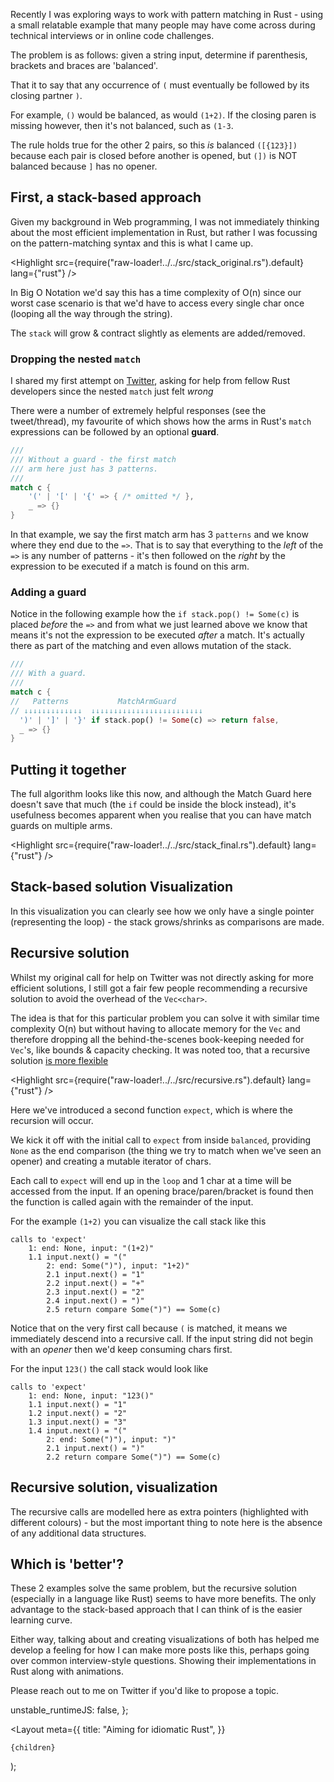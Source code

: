
Recently I was exploring ways to work with pattern matching in Rust - using a small
relatable example that many people may have come across during technical interviews or in
online code challenges.

The problem is as follows: given a string input, determine if parenthesis, brackets and braces
are 'balanced'.

That it to say that any occurrence of `(` must eventually be followed by its closing partner `)`.

For example, `()` would be balanced, as would `(1+2)`. If the closing paren is missing however, then
it's not balanced, such as `(1-3`.

The rule holds true for the other 2 pairs, so this *is* balanced `([{123}])` because each pair is closed
before another is opened, but `(])` is NOT balanced because `]` has no opener.

## First, a stack-based approach

Given my background in Web programming, I was not immediately thinking about the most efficient implementation
in Rust, but rather I was focussing on the pattern-matching syntax and this is what I came up.

<Highlight src={require("raw-loader!../../src/stack_original.rs").default} lang={"rust"} />

In Big O Notation we'd say this has a time complexity of O(n) since our worst case scenario is that we'd
have to access every single char once (looping all the way through the string).

The `stack` will grow & contract slightly as elements are added/removed.

### Dropping the nested `match`

I shared my first attempt on [Twitter](https://twitter.com/shaneOsbourne/status/1385711012893057030?s=20), asking for help from fellow Rust developers since the nested
`match` just felt *wrong*

There were a number of extremely helpful responses (see the tweet/thread), my favourite of which
shows how the arms in Rust's `match` expressions can be followed by an optional **guard**.

```rust
///
/// Without a guard - the first match
/// arm here just has 3 patterns.
///
match c {
    '(' | '[' | '{' => { /* omitted */ },
    _ => {}
}
```

In that example, we say the first match arm has 3 `patterns` and we know where they end due to the `=>`. That is to say that
everything to the *left* of the `=>` is any number of patterns - it's then followed on the *right* by the expression to be executed if a match
is found on this arm.

### Adding a guard

Notice in the following example how the `if stack.pop() != Some(c)` is placed *before* the `=>` and from what we just learned above
we know that means it's not the expression to be executed *after* a match. It's actually there as part of the matching and even allows
mutation of the stack.

```rust
///
/// With a guard.
///
match c {
//   Patterns           MatchArmGuard
// ↓↓↓↓↓↓↓↓↓↓↓↓↓  ↓↓↓↓↓↓↓↓↓↓↓↓↓↓↓↓↓↓↓↓↓↓↓↓↓
  ')' | ']' | '}' if stack.pop() != Some(c) => return false,
  _ => {}
}
```

## Putting it together

The full algorithm looks like this now, and although the Match Guard here doesn't
save that much (the `if` could be inside the block instead), it's usefulness becomes apparent
when you realise that you can have match guards on multiple arms.

<Highlight src={require("raw-loader!../../src/stack_final.rs").default} lang={"rust"} />

## Stack-based solution Visualization

In this visualization you can clearly see how we only have a single pointer (representing the loop) - the stack
grows/shrinks as comparisons are made.

<DemoBlock label="stack-based visualization">
  <BrowserComponent kind="vanilla" scriptInclude="algo/algo-balanced-stack.lit.ts">
    <algo-balanced-stack
      input="((9+1))"
      inputs='[
  { "value": "((9+1))", "label": "Simple balanced" },
  { "value": "(1+2", "label": "Stack not empty" },
  { "value": "((1+2]", "label": "Closing bracket does not match" }
]'
    />
  </BrowserComponent>
</DemoBlock>

## Recursive solution

Whilst my original call for help on Twitter was not directly asking for more efficient solutions, I still got
a fair few people recommending a recursive solution to avoid the overhead of the `Vec<char>`.

The idea is that for this particular problem you can solve it with similar time complexity O(n) but without
having to allocate memory for the `Vec` and therefore dropping all the behind-the-scenes book-keeping needed for
`Vec`'s, like bounds & capacity checking. It was noted too, that a recursive solution [is more flexible](https://twitter.com/yyyypoi/status/1385850806922932226?s=20)

<Highlight src={require("raw-loader!../../src/recursive.rs").default} lang={"rust"} />

Here we've introduced a second function `expect`, which is where the recursion will occur.

We kick it off with the initial call to `expect` from inside `balanced`, providing `None` as the end comparison (the thing we try
to match when we've seen an opener) and creating a mutable iterator of chars.

Each call to `expect` will end up in the `loop` and 1 char at a time will be accessed from the input. If an opening
brace/paren/bracket is found then the function is called again with the remainder of the input.

For the example `(1+2)` you can visualize the call stack like this

```shell
calls to 'expect'
    1: end: None, input: "(1+2)"
    1.1 input.next() = "("
        2: end: Some(")"), input: "1+2)"
        2.1 input.next() = "1"
        2.2 input.next() = "+"
        2.3 input.next() = "2"
        2.4 input.next() = ")"
        2.5 return compare Some(")") == Some(c)
```

Notice that on the very first call because `(` is matched, it means we immediately descend into a recursive call.
If the input string did not begin with an *opener* then we'd keep consuming chars first.

For the input `123()` the call stack would look like

```shell
calls to 'expect'
    1: end: None, input: "123()"
    1.1 input.next() = "1"
    1.2 input.next() = "2"
    1.3 input.next() = "3"
    1.4 input.next() = "("
        2: end: Some(")"), input: ")"
        2.1 input.next() = ")"
        2.2 return compare Some(")") == Some(c)
```

## Recursive solution, visualization

The recursive calls are modelled here as extra pointers (highlighted with different colours) - but
the most important thing to note here is the absence of any additional data structures.

<DemoBlock label="recursive visualization">
  <BrowserComponent kind="vanilla" scriptInclude="algo/algo-balanced-recursive.lit.ts">
    <algo-balanced-recursive
      input="(1+2)"
      inputs='[
  { "value": "(1+2)", "label": "Simple balanced" },
  { "value": "(1+2", "label": "Missing closing paren" },
  { "value": "({123}]", "label": "Closing does not match" },
  { "value": "]123", "label": "Starting on a closing" }
]'
    />
  </BrowserComponent>
</DemoBlock>

## Which is 'better'?

These 2 examples solve the same problem, but the recursive solution (especially in a language like Rust) seems to have
more benefits. The only advantage to the stack-based approach that I can think of is the easier learning curve.

Either way, talking about and creating visualizations of both has helped me develop a feeling for how I can make
more posts like this, perhaps going over common interview-style questions. Showing their implementations in Rust along with
animations.

Please reach out to me on Twitter if you'd like to propose a topic.

  unstable_runtimeJS: false,
};

  <Layout
    meta={{
      title: "Aiming for idiomatic Rust",
    }}
  >
    {children}
  </Layout>
);
